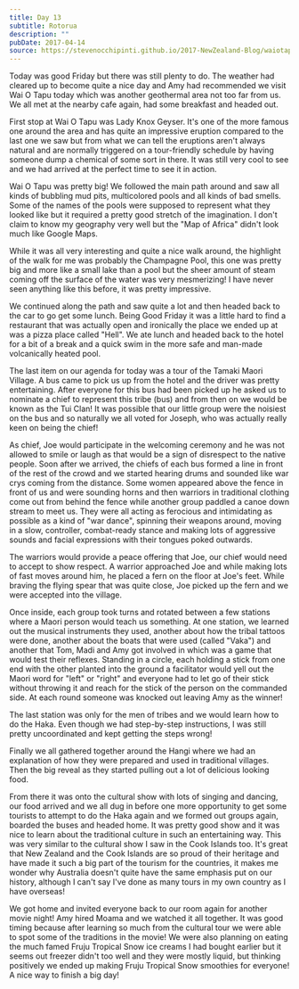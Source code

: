 ```yaml
---
title: Day 13
subtitle: Rotorua
description: ""
pubDate: 2017-04-14
source: https://stevenocchipinti.github.io/2017-NewZealand-Blog/waiotapu/
---
```


Today was good Friday but there was still plenty to do. The weather had cleared
up to become quite a nice day and Amy had recommended we visit Wai O Tapu today
which was another geothermal area not too far from us. We all met at the nearby
cafe again, had some breakfast and headed out.

First stop at Wai O Tapu was Lady Knox Geyser. It's one of the more famous one
around the area and has quite an impressive eruption compared to the last one we
saw but from what we can tell the eruptions aren't always natural and are
normally triggered on a tour-friendly schedule by having someone dump a chemical
of some sort in there. It was still very cool to see and we had arrived at the
perfect time to see it in action.

Wai O Tapu was pretty big! We followed the main path around and saw all kinds of
bubbling mud pits, multicolored pools and all kinds of bad smells. Some of the
names of the pools were supposed to represent what they looked like but it
required a pretty good stretch of the imagination. I don't claim to know my
geography very well but the "Map of Africa" didn't look much like Google Maps.

While it was all very interesting and quite a nice walk around, the highlight of
the walk for me was probably the Champagne Pool, this one was pretty big and
more like a small lake than a pool but the sheer amount of steam coming off the
surface of the water was very mesmerizing! I have never seen anything like this
before, it was pretty impressive.

We continued along the path and saw quite a lot and then headed back to the car
to go get some lunch. Being Good Friday it was a little hard to find a
restaurant that was actually open and ironically the place we ended up at was a
pizza place called "Hell". We ate lunch and headed back to the hotel for a bit
of a break and a quick swim in the more safe and man-made volcanically heated
pool.

The last item on our agenda for today was a tour of the Tamaki Maori Village. A
bus came to pick us up from the hotel and the driver was pretty entertaining.
After everyone for this bus had been picked up he asked us to nominate a chief
to represent this tribe (bus) and from then on we would be known as the Tui
Clan! It was possible that our little group were the noisiest on the bus and so
naturally we all voted for Joseph, who was actually really keen on being the
chief!

As chief, Joe would participate in the welcoming ceremony and he was not allowed
to smile or laugh as that would be a sign of disrespect to the native people.
Soon after we arrived, the chiefs of each bus formed a line in front of the rest
of the crowd and we started hearing drums and sounded like war crys coming from
the distance. Some women appeared above the fence in front of us and were
sounding horns and then warriors in traditional clothing come out from behind
the fence while another group paddled a canoe down stream to meet us. They were
all acting as ferocious and intimidating as possible as a kind of "war dance",
spinning their weapons around, moving in a slow, controller, combat-ready stance
and making lots of aggressive sounds and facial expressions with their tongues
poked outwards.

The warriors would provide a peace offering that Joe, our chief would need to
accept to show respect. A warrior approached Joe and while making lots of
fast moves around him, he placed a fern on the floor at Joe's feet. While
braving the flying spear that was quite close, Joe picked up the fern and
we were accepted into the village.

Once inside, each group took turns and rotated between a few stations where a
Maori person would teach us something. At one station, we learned out the
musical instruments they used, another about how the tribal tattoos were done,
another about the boats that were used (called "Vaka") and another that Tom,
Madi and Amy got involved in which was a game that would test their reflexes.
Standing in a circle, each holding a stick from one end with the other planted
into the ground a facilitator would yell out the Maori word for "left" or
"right" and everyone had to let go of their stick without throwing it and reach
for the stick of the person on the commanded side. At each round someone was
knocked out leaving Amy as the winner!

The last station was only for the men of tribes and we would learn how to do the
Haka. Even though we had step-by-step instructions, I was still pretty
uncoordinated and kept getting the steps wrong!

Finally we all gathered together around the Hangi where we had an explanation of
how they were prepared and used in traditional villages. Then the big reveal as
they started pulling out a lot of delicious looking food.

From there it was onto the cultural show with lots of singing and dancing, our
food arrived and we all dug in before one more opportunity to get some tourists
to attempt to do the Haka again and we formed out groups again, boarded the
buses and headed home. It was pretty good show and it was nice to learn about
the traditional culture in such an entertaining way. This was very similar to
the cultural show I saw in the Cook Islands too. It's great that New Zealand and
the Cook Islands are so proud of their heritage and have made it such a big part
of the tourism for the countries, it makes me wonder why Australia doesn't quite
have the same emphasis put on our history, although I can't say I've done as
many tours in my own country as I have overseas!

We got home and invited everyone back to our room again for another movie night!
Amy hired Moama and we watched it all together. It was good timing because after
learning so much from the cultural tour we were able to spot some of the
traditions in the movie! We were also planning on eating the much famed Fruju
Tropical Snow ice creams I had bought earlier but it seems out freezer didn't
too well and they were mostly liquid, but thinking positively we ended up making
Fruju Tropical Snow smoothies for everyone! A nice way to finish a big day!
